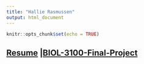 ```yaml
---
title: "Hallie Rasmussen"
output: html_document
---
```


```r
knitr::opts_chunk$set(echo = TRUE)
```


## [Resume](./resume/Resume.pdf.pdf) |[BIOL-3100-Final-Project](./projects/Final.project.html) ##


